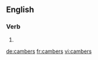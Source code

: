 ==English==

===Verb===
{{head|en|verb form}}

# {{en-third-person singular of|camber}}

[[de:cambers]]
[[fr:cambers]]
[[vi:cambers]]